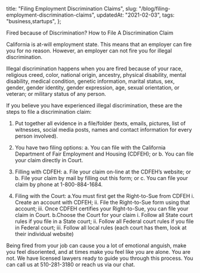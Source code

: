   title: "Filing Employment Discrimination Claims",
  slug: "/blog/filing-employment-discrimination-claims",
  updatedAt: "2021-02-03",
  tags: "business,startups",
};

Fired because of Discrimination? How to File A Discrimination Claim

California is at-will employment state. This means that an employer can fire
you for no reason. However, an employer can not fire you for illegal
discrimination.

Illegal discrimination happens when you are fired because of your race,
religious creed, color, national origin, ancestry, physical disability,
mental disability, medical condition, genetic information, marital status,
sex, gender, gender identity, gender expression, age, sexual orientation, or
veteran; or military status of any person.

If you believe you have experienced illegal discrimination, these are the
steps to file a discrimination claim:

1. Put together all evidence in a file/folder (texts, emails, pictures, list
  of witnesses, social media posts, names and contact information for every
  person involved).
2. You have two filing options:
  a. You can file with the California Department of Fair Employment and Housing (CDFEH); or
  b. You can file your claim directly in Court.

3. Filling with CDFEH:
  a. File your claim on-line at the CDFEH’s website; or
  b. File your claim by mail by filling out this form; or
  c. You can file your claim by phone at 1-800-884-1684.

4. Filing with the Court:
  a.You must first get the Right-to-Sue from CDFEH
    i. Create an account with CDFEH;
    ii. File the Right-to-Sue form using that account;
    iii. Once CDFEH certifies your Right-to-Sue, you can file your claim in Court.
  b.Choose the Court for your claim
    i. Follow all State court rules if you file in a State court;
    ii. Follow all Federal court rules if you file in Federal court;
    iii. Follow all local rules (each court has them, look at their
      individual website)

Being fired from your job can cause you a lot of emotional anguish, make you
feel disoriented, and at times make you feel like you are alone. You are not.
We have licensed lawyers ready to guide you through this process. You can
call us at 510-281-3180 or reach us via our chat.
